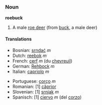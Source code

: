 === Noun ===
'''roebuck'''

# A male [[roe deer]] (from [[buck]], a male deer)

====Translations====
{{top}}
*Bosnian: [[srndać]] ''m''
*Dutch: [[reebok]] ''m''
*French: [[cerf]] ''m'' (du [[chevreuil]])
*German: [[Rehbock]] ''m''
*Italian: [[capriolo]] ''m''
{{mid}}
*Portuguese: [[corço]] ''m''
*Romanian: [1] [[căprior]]
*Slovenian: [1] [[srnjak]] ''m''
*Spanisch: [1] [[ciervo]] ''m'' (del [[corzo]])
{{bottom}}